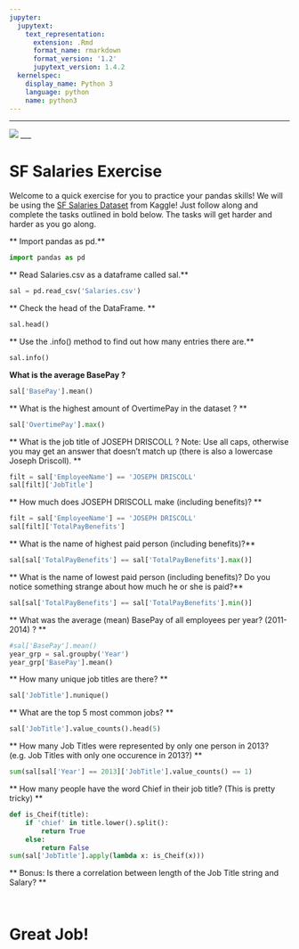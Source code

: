 ```yaml
---
jupyter:
  jupytext:
    text_representation:
      extension: .Rmd
      format_name: rmarkdown
      format_version: '1.2'
      jupytext_version: 1.4.2
  kernelspec:
    display_name: Python 3
    language: python
    name: python3
---
```


___

<a href='http://www.pieriandata.com'> <img src='../../Pierian_Data_Logo.png' /></a>
___


# SF Salaries Exercise 

Welcome to a quick exercise for you to practice your pandas skills! We will be using the [SF Salaries Dataset](https://www.kaggle.com/kaggle/sf-salaries) from Kaggle! Just follow along and complete the tasks outlined in bold below. The tasks will get harder and harder as you go along.


** Import pandas as pd.**

```python
import pandas as pd
```

** Read Salaries.csv as a dataframe called sal.**

```python
sal = pd.read_csv('Salaries.csv')
```

** Check the head of the DataFrame. **

```python
sal.head()
```

** Use the .info() method to find out how many entries there are.**

```python
sal.info()
```

**What is the average BasePay ?**

```python
sal['BasePay'].mean()
```

** What is the highest amount of OvertimePay in the dataset ? **

```python
sal['OvertimePay'].max()
```

** What is the job title of  JOSEPH DRISCOLL ? Note: Use all caps, otherwise you may get an answer that doesn't match up (there is also a lowercase Joseph Driscoll). **

```python
filt = sal['EmployeeName'] == 'JOSEPH DRISCOLL'
sal[filt]['JobTitle']
```

** How much does JOSEPH DRISCOLL make (including benefits)? **

```python
filt = sal['EmployeeName'] == 'JOSEPH DRISCOLL'
sal[filt]['TotalPayBenefits']
```

** What is the name of highest paid person (including benefits)?**

```python
sal[sal['TotalPayBenefits'] == sal['TotalPayBenefits'].max()]
```

** What is the name of lowest paid person (including benefits)? Do you notice something strange about how much he or she is paid?**

```python
sal[sal['TotalPayBenefits'] == sal['TotalPayBenefits'].min()]
```

** What was the average (mean) BasePay of all employees per year? (2011-2014) ? **

```python
#sal['BasePay'].mean()
year_grp = sal.groupby('Year')
year_grp['BasePay'].mean()
```

** How many unique job titles are there? **

```python
sal['JobTitle'].nunique()
```

** What are the top 5 most common jobs? **

```python
sal['JobTitle'].value_counts().head(5)
```

** How many Job Titles were represented by only one person in 2013? (e.g. Job Titles with only one occurence in 2013?) **

```python
sum(sal[sal['Year'] == 2013]['JobTitle'].value_counts() == 1)
```

** How many people have the word Chief in their job title? (This is pretty tricky) **

```python
def is_Cheif(title):
    if 'chief' in title.lower().split():
        return True
    else:
        return False
sum(sal['JobTitle'].apply(lambda x: is_Cheif(x)))
```

** Bonus: Is there a correlation between length of the Job Title string and Salary? **

```python

```

```python

```

# Great Job!
